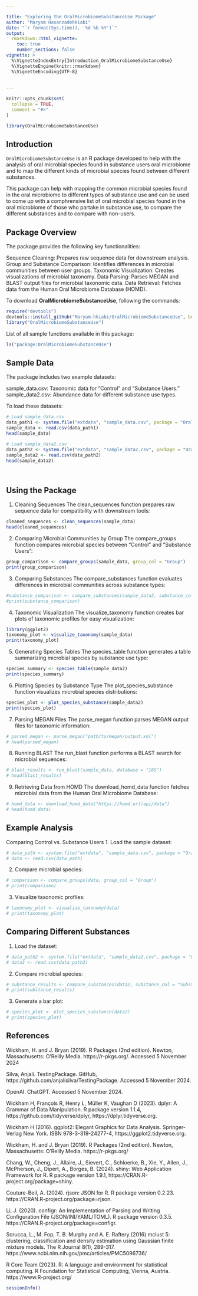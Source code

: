 ```yaml
---

title: "Exploring the OralMicrobiomeSubstanceUse Package"
author: "Maryam Hasanzadehkiabi"
date: "`r format(Sys.time(), '%d %b %Y')`"
output: 
  rmarkdown::html_vignette:
    toc: true
    number_sections: false
vignette: >
  %\VignetteIndexEntry{Introduction_OralMicrobiomeSubstanceUse}
  %\VignetteEngine{knitr::rmarkdown}
  %\VignetteEncoding{UTF-8}
  
  
---
```


```r
knitr::opts_chunk$set(
  collapse = TRUE,
  comment = "#>"
)
```

```r
library(OralMicrobiomeSubstanceUse)
```


## Introduction

`OralMicrobiomeSubstanceUse` is an R package developed to help with the analysis of oral microbial species found in substance users oral microbiome and to map the different kinds of microbial species found between different substances.

This package can help with mapping the common microbial species found in the oral microbiome to different types of substance use and can be used to come up with a comphrensive list of oral microbial species found in the oral microbiome of those who partake in substance use, to compare the different substances and to compare with non-users.

## Package Overview

The package provides the following key functionalities:

Sequence Cleaning: Prepares raw sequence data for downstream analysis.
Group and Substance Comparison: Identifies differences in microbial communities between user groups.
Taxonomic Visualization: Creates visualizations of microbial taxonomy.
Data Parsing: Parses MEGAN and BLAST output files for microbial taxonomic data.
Data Retrieval: Fetches data from the Human Oral Microbiome Database (HOMD).

To download **OralMicrobiomeSubstanceUse**, following the commands:

``` r
require("devtools")
devtools::install_github("Maryam-hkiabi/OralMicrobiomeSubstanceUse", build_vignettes = TRUE)
library("OralMicrobiomeSubstanceUse")
```

List of all sample functions available in this package:

``` r
ls("package:OralMicrobiomeSubstanceUse") 
```



## Sample Data

The package includes two example datasets:

sample_data.csv: Taxonomic data for "Control" and "Substance Users."
sample_data2.csv: Abundance data for different substance use types.

To load these datasets:

``` r
# Load sample_data.csv
data_path1 <- system.file("extdata", "sample_data.csv", package = "OralMicrobiomeSubstanceUse")
sample_data <- read.csv(data_path1)
head(sample_data)

# Load sample_data2.csv
data_path2 <- system.file("extdata", "sample_data2.csv", package = "OralMicrobiomeSubstanceUse")
sample_data2 <- read.csv(data_path2)
head(sample_data2)
```

<br>

## Using the Package

1. Cleaning Sequences
The clean_sequences function prepares raw sequence data for compatibility with downstream tools:

``` r
cleaned_sequences <- clean_sequences(sample_data)
head(cleaned_sequences)
```

2. Comparing Microbial Communities by Group
The compare_groups function compares microbial species between "Control" and "Substance Users":

```r
group_comparison <- compare_groups(sample_data, group_col = "Group")
print(group_comparison)
```

3. Comparing Substances
The compare_substances function evaluates differences in microbial communities across substance types:

```r
#substance_comparison <- compare_substances(sample_data2, substance_col = "Substance")
#print(substance_comparison)
```

4. Taxonomic Visualization
The visualize_taxonomy function creates bar plots of taxonomic profiles for easy visualization:

```r
library(ggplot2)
taxonomy_plot <- visualize_taxonomy(sample_data)
print(taxonomy_plot)
```

5. Generating Species Tables
The species_table function generates a table summarizing microbial species by substance use type:

```r
species_summary <- species_table(sample_data2)
print(species_summary)
```

6. Plotting Species by Substance Type
The plot_species_substance function visualizes microbial species distributions:

```r
species_plot <- plot_species_substance(sample_data2)
print(species_plot)
```

7. Parsing MEGAN Files
The parse_megan function parses MEGAN output files for taxonomic information:

```r
# parsed_megan <- parse_megan("path/to/megan/output.xml")
# head(parsed_megan)
```

8. Running BLAST
The run_blast function performs a BLAST search for microbial sequences:

```r
# blast_results <- run_blast(sample_data, database = "16S")
# head(blast_results)
```

9. Retrieving Data from HOMD
The download_homd_data function fetches microbial data from the Human Oral Microbiome Database:

```r
# homd_data <- download_homd_data("https://homd.url/api/data")
# head(homd_data)
```


## Example Analysis

Comparing Control vs. Substance Users
1. Load the sample dataset:

```r
# data_path <- system.file("extdata", "sample_data.csv", package = "OralMicrobiomeSubstanceUse")
# data <- read.csv(data_path)
```

2. Compare microbial species:

```r
# comparison <- compare_groups(data, group_col = "Group")
# print(comparison)
```

3. Visualize taxonomic profiles:

```r
# taxonomy_plot <- visualize_taxonomy(data)
# print(taxonomy_plot)
```


## Comparing Different Substances

1. Load the dataset:

```r
# data_path2 <- system.file("extdata", "sample_data2.csv", package = "OralMicrobiomeSubstanceUse")
# data2 <- read.csv(data_path2)
```

2. Compare microbial species:

```r
# substance_results <- compare_substances(data2, substance_col = "Substance")
# print(substance_results)
```

3. Generate a bar plot:

```r
# species_plot <- plot_species_substance(data2)
# print(species_plot)
```


## References

Wickham, H. and J. Bryan (2019). R Packages (2nd edition). Newton, Massachusetts: O’Reilly Media. https://r-pkgs.org/. Accessed 5 November 2024

Silva, Anjali. TestingPackage. GitHub, https://github.com/anjalisilva/TestingPackage. Accessed 5 November 2024.

OpenAI. ChatGPT. Accessed 5 November 2024. 

Wickham H, François R, Henry L, Müller K, Vaughan D (2023). dplyr: A Grammar of Data Manipulation. R package version 1.1.4, https://github.com/tidyverse/dplyr, https://dplyr.tidyverse.org.

Wickham H (2016). ggplot2: Elegant Graphics for Data Analysis. Springer-Verlag New York. ISBN 978-3-319-24277-4, https://ggplot2.tidyverse.org.

Wickham, H. and J. Bryan (2019). R Packages (2nd edition). Newton, Massachusetts: O’Reilly Media. https://r-pkgs.org/

Chang, W., Cheng, J., Allaire, J., Sievert, C., Schloerke, B., Xie, Y., Allen, J., McPherson, J., Dipert, A., Borges, B. (2024). shiny: Web Application Framework for R. R package version 1.9.1, https://CRAN.R-project.org/package=shiny.

Couture-Beil, A. (2024). rjson: JSON for R. R package version 0.2.23. https://CRAN.R-project.org/package=rjson.

Li, J. (2020). configr: An Implementation of Parsing and Writing Configuration File (JSON/INI/YAML/TOML). R package version 0.3.5. https://CRAN.R-project.org/package=configr.

Scrucca, L., M. Fop, T. B. Murphy and A. E. Raftery (2016) mclust 5: clustering, classification and density estimation using Gaussian finite mixture models. The R Journal 8(1), 289-317. https://www.ncbi.nlm.nih.gov/pmc/articles/PMC5096736/

R Core Team (2023). R: A language and environment for statistical computing. R Foundation for Statistical Computing, Vienna, Austria. https://www.R-project.org/


```r
sessionInfo()
```












